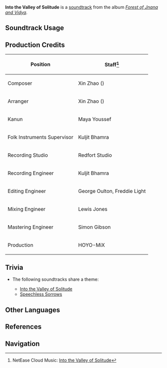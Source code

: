 {{Soundtrack Infobox
|image          = Forest of Jnana and Vidya.png
|album          = Forest of Jnana and Vidya
|disc           = 2
|number         = 44
|featured       =
|featured2      =
|featured3      =
|featured_disc  =
|featured_disc2 =
|featured_disc3 =
|youtube_id     = mR2O7Iv20pA
|spotify_id     = 1rG7J6H4DwumYGEAhpYANL
|previous       = Lost in Sweet Gentle Breezes
|next           = Speechless Sorrows
}}
'''Into the Valley of Solitude''' is a [[soundtrack]] from the album ''[[Forest of Jnana and Vidya]]''.

==Soundtrack Usage==
{{Soundtrack Usage
|quest    = 
|location = Ardravi Valley//night;;Veluriyam Mirage//rainforest, night
|domain   = 
}}

==Production Credits==
{| class="wikitable"
! Position
! Staff<ref>NetEase Cloud Music: [https://music.163.com/song?id=1992141926 Into the Valley of Solitude]</ref>
|-
! Composer
| Xin Zhao ({{zh|赵鑫}})
|-
! Arranger
| Xin Zhao ({{zh|赵鑫}})
|-
! Kanun
| Maya Youssef
|-
! Folk Instruments Supervisor
| Kuljit Bhamra
|-
! Recording Studio
| Redfort Studio
|-
! Recording Engineer
| Kuljit Bhamra
|-
! Editing Engineer
| George Oulton, Freddie Light
|-
! Mixing Engineer
| Lewis Jones
|-
! Mastering Engineer
| Simon Gibson
|-
! Production
| HOYO-MiX
|}
<!--
==Gallery==
<gallery>
</gallery>
-->

==Trivia==
* <section begin="ArdraviTheme2" />The following soundtracks share a theme:
** [[Into the Valley of Solitude]]
** [[Speechless Sorrows]] <section end="ArdraviTheme2" />

==Other Languages==
{{Other Languages
|en      = Into the Valley of Solitude
|zhs     = 幽谷冥冥
|zhs_rm  = Yōugǔ Míngmíng
|zht     = 幽谷冥冥
|zht_rm  = Yōugǔ Míngmíng
|zh_tl   = 
|ja      = 定められし幽谷
|ja_rm   = Sadamerareshi Yuukoku
|ja_tl   = 
}}

==References==
{{Reflist}}

==Navigation==
{{Soundtrack Navbox|Forest of Jnana and Vidya}}